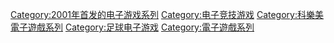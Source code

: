 {{cat main}}

{{DEFAULTSORT:Winning Eleven}}
[[Category:2001年首发的电子游戏系列|Category:2001年首发的电子游戏系列]]
[[Category:电子竞技游戏|Category:电子竞技游戏]]
[[Category:科樂美電子遊戲系列|Category:科樂美電子遊戲系列]]
[[Category:足球电子游戏|Category:足球电子游戏]]
[[Category:電子遊戲系列|Category:電子遊戲系列]]